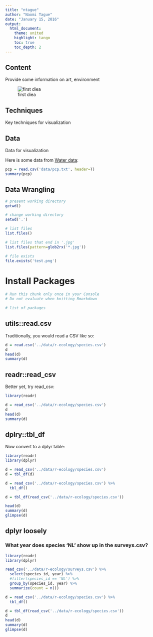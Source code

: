 ```yaml
---
title: "ntague"
author: "Naomi Tague"
date: "January 15, 2016"
output:
  html_document:
    theme: united
    highlight: tango
    toc: true
    toc_depth: 2
---
```


## Content
        
Provide some information on art, environment

![first diea](images/sculpture1.jpg)
        
## Techniques
        
Key techniques for visualization 
        
## Data
        
Data for visualization
  
Here is some data from [Water data](http://waterdata.usgs.gov/nwis/rt):
  
```r

pcp = read.csv('data/pcp.txt', header=T)
summary(pcp)
```

## Data Wrangling

```r
# present working directory
getwd()

# change working directory
setwd('.')

# list files
list.files()

# list files that end in '.jpg'
list.files(pattern=glob2rx('*.jpg'))

# file exists
file.exists('test.png')
```

# Install Packages

```r
# Run this chunk only once in your Console
# Do not evaluate when knitting Rmarkdown

# list of packages

```


## utils::read.csv

Traditionally, you would read a CSV like so:

```r
d = read.csv('../data/r-ecology/species.csv')
d
head(d)
summary(d)
```

## readr::read_csv

Better yet, try read_csv:

```r
library(readr)

d = read_csv('../data/r-ecology/species.csv')
d
head(d)
summary(d)
```


## dplry::tbl_df

Now convert to a dplyr table:

```r
library(readr)
library(dplyr)

d = read_csv('../data/r-ecology/species.csv')
d = tbl_df(d)

d = read_csv('../data/r-ecology/species.csv') %>%
  tbl_df()

d = tbl_df(read_csv('../data/r-ecology/species.csv'))

head(d)
summary(d)
glimpse(d)

```

## dplyr loosely

### What year does species 'NL' show up in the surveys.csv?


```r
library(readr)
library(dplyr)

read_csv('../data/r-ecology/surveys.csv') %>%
  select(species_id, year) %>%
  #filter(species_id == 'NL') %>%
  group_by(species_id, year) %>%
  summarize(count = n())

d = read_csv('../data/r-ecology/species.csv') %>%
  tbl_df()

d = tbl_df(read_csv('../data/r-ecology/species.csv'))
d
head(d)
summary(d)
glimpse(d)

```
